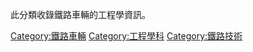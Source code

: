 此分類收錄鐵路車輛的工程學資訊。

[[Category:鐵路車輛|Category:鐵路車輛]]
[[Category:工程學科|Category:工程學科]]
[[Category:鐵路技術|Category:鐵路技術]]